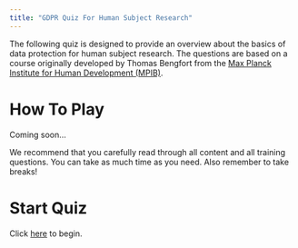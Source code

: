 ```yaml
---
title: "GDPR Quiz For Human Subject Research"
---
```


<!--
Copyright (c) 2025 Ernst Strüngmann Institute (ESI) for Neuroscience in Cooperation 
with Max Planck Society and Max Planck Institute for Human Development (MPIB)

SPDX-License-Identifier: CC-BY-SA-4.0
-->

The following quiz is designed to provide an overview about the basics of data protection 
for human subject research. The questions are based on a course originally developed 
by Thomas Bengfort from the [Max Planck Institute for Human Development (MPIB)](https://www.mpib-berlin.mpg.de). 

# How To Play

Coming soon...

We recommend that you carefully read through all content and all training
questions. You can take as much time as you need. Also remember to take breaks!

# Start Quiz

Click [here](gdpr_quiz.qmd) to begin. 

